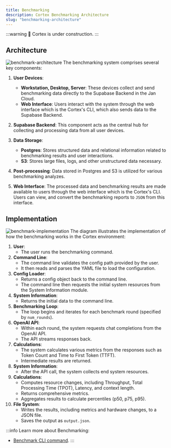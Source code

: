 ```yaml
---
title: Benchmarking
description: Cortex Benchmarking Architecture
slug: "benchmarking-architecture"
---
```



:::warning
🚧 Cortex is under construction.
:::

## Architecture
![benchmark-architecture](/img/docs/benchmark-architecture.png)
The benchmarking system comprises several key components:
1. **User Devices**:
   - **Workstation, Desktop, Server**: These devices collect and send benchmarking data directly to the Supabase Backend in the Jan Cloud.
   - **Web Interface**: Users interact with the system through the web interface which is the Cortex's CLI, which also sends data to the Supabase Backend.

2. **Supabase Backend**: This component acts as the central hub for collecting and processing data from all user devices.

3. **Data Storage**:
   - **Postgres**: Stores structured data and relational information related to benchmarking results and user interactions.
   - **S3**: Stores large files, logs, and other unstructured data necessary.

4. **Post-processing**: Data stored in Postgres and S3 is utilized for various benchmarking analyzes.

5. **Web Interface**: The processed data and benchmarking results are made available to users through the web interface which is the Cortex's CLI. Users can view, and convert the benchmarking reports to `JSON` from this interface.

## Implementation
![benchmark-implementation](/img/docs/benchmark-flow.png)
The diagram illustrates the implementation of how the benchmarking works in the Cortex environment:
1. **User**:
   - The user runs the benchmarking command.
2. **Command Line**:
   - The command line validates the config path provided by the user.
   - It then reads and parses the YAML file to load the configuration.
3. **Config Loader**:
   - Returns a config object back to the command line.
   - The command line then requests the initial system resources from the System Information module.
4. **System Information**:
   - Returns the initial data to the command line.
5. **Benchmarking Loop**:
   - The loop begins and iterates for each benchmark round (specified by `num_rounds`).
6. **OpenAI API**:
   - Within each round, the system requests chat completions from the OpenAI API.
   - The API streams responses back.
7. **Calculations**:
   - The system calculates various metrics from the responses such as Token Count and Time to First Token (TTFT).
   - Intermediate results are returned.
8. **System Information**:
   - After the API call, the system collects end system resources.
9. **Calculations**:
   - Computes resource changes, including Throughput, Total Processing Time (TPOT), Latency, and context length.
   - Returns comprehensive metrics.
   - Aggregates results to calculate percentiles (p50, p75, p95).
10. **File System**:
    - Writes the results, including metrics and hardware changes, to a JSON file.
    - Saves the output as `output.json`.

:::info
Learn more about Benchmarking:
- [Benchmark CLI command](/docs/cli/benchmark).
:::